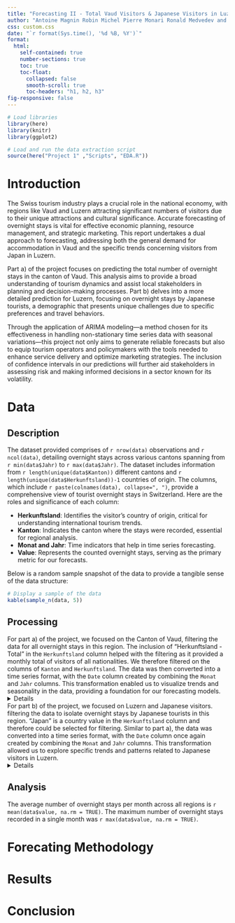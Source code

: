 ```yaml
---
title: "Forecasting II - Total Vaud Visitors & Japanese Visitors in Luzern"
author: "Antoine Magnin Robin Michel Pierre Monari Ronald Medvedev and Faber Bickerstaffe"
css: custom.css
date: "`r format(Sys.time(), '%d %B, %Y')`"
format:
  html:
    self-contained: true
    number-sections: true
    toc: true
    toc-float:
      collapsed: false
      smooth-scroll: true
      toc-headers: "h1, h2, h3"
fig-responsive: false
---
```

```r
# Load libraries
library(here)
library(knitr)
library(ggplot2)

# Load and run the data extraction script
source(here("Project 1" ,"Scripts", "EDA.R"))
```

# Introduction

The Swiss tourism industry plays a crucial role in the national economy, with regions like Vaud and Luzern attracting significant numbers of visitors due to their unique attractions and cultural significance. Accurate forecasting of overnight stays is vital for effective economic planning, resource management, and strategic marketing. This report undertakes a dual approach to forecasting, addressing both the general demand for accommodation in Vaud and the specific trends concerning visitors from Japan in Luzern.

Part a) of the project focuses on predicting the total number of overnight stays in the canton of Vaud. This analysis aims to provide a broad understanding of tourism dynamics and assist local stakeholders in planning and decision-making processes. Part b) delves into a more detailed prediction for Luzern, focusing on overnight stays by Japanese tourists, a demographic that presents unique challenges due to specific preferences and travel behaviors.

Through the application of ARIMA modeling—a method chosen for its effectiveness in handling non-stationary time series data with seasonal variations—this project not only aims to generate reliable forecasts but also to equip tourism operators and policymakers with the tools needed to enhance service delivery and optimize marketing strategies. The inclusion of confidence intervals in our predictions will further aid stakeholders in assessing risk and making informed decisions in a sector known for its volatility.

# Data
## Description

The dataset provided comprises of `r nrow(data)` observations and `r ncol(data)`, detailing overnight stays across various cantons spanning from `r min(data$Jahr)` to `r max(data$Jahr)`. The dataset includes information from `r length(unique(data$Kanton))` different cantons and `r length(unique(data$Herkunftsland))-1` countries of origin. The columns, which include `r paste(colnames(data), collapse=", ")`, provide a comprehensive view of tourist overnight stays in Switzerland. Here are the roles and significance of each column:

- **Herkunftsland**: Identifies the visitor's country of origin, critical for understanding international tourism trends.
- **Kanton**: Indicates the canton where the stays were recorded, essential for regional analysis.
- **Monat and Jahr**: Time indicators that help in time series forecasting.
- **Value**: Represents the counted overnight stays, serving as the primary metric for our forecasts.

Below is a random sample snapshot of the data to provide a tangible sense of the data structure:
```r
# Display a sample of the data
kable(sample_n(data, 5))
```

## Processing
For part a) of the project, we focused on the Canton of Vaud, filtering the data for all overnight stays in this region. The inclusion of "Herkunftsland - Total" in the `Herkunftsland` column helped with the filtering as it provided a monthly total of visitors of all nationalities. We therefore filtered on the columns of `Kanton` and `Herkunftsland`. The data was then converted into a time series format, with the `Date` column created by combining the `Monat` and `Jahr` columns. This transformation enabled us to visualize trends and seasonality in the data, providing a foundation for our forecasting models.
<details>
```r
# Filter data for Vaud
vaud_data <- data |>
  filter(Kanton == "Vaud", Herkunftsland == "Herkunftsland - Total")

# Convert Monat and Jahr to a Date format for time series analysis
vaud_data <- vaud_data |>
  mutate(Date = as.Date(paste(Jahr, Monat, "1", sep="-"), "%Y-%B-%d")) |>
  arrange(Date)  # Ensure data is in chronological order
```
</details>

For part b) of the project, we focused on Luzern and Japanese visitors. filtering the data to isolate overnight stays by Japanese tourists in this region. "Japan" is a country value in the `Herkunftsland` column and therefore could be selected for filtering. Similar to part a), the data was converted into a time series format, with the `Date` column once again created by combining the `Monat` and `Jahr` columns. This transformation allowed us to explore specific trends and patterns related to Japanese visitors in Luzern.
<details>
```r
# Filter data for Luzern
luzern_data <- data |>
  filter(Kanton == "Luzern", Herkunftsland == "Japan")

# Convert Monat and Jahr to a Date format for time series analysis
luzern_data <- luzern_data |>
  mutate(Date = as.Date(paste(Jahr, Monat, "1", sep="-"), "%Y-%B-%d")) |>
  arrange(Date)  # Ensure data is in chronological order
```
</details>

## Analysis

The average number of overnight stays per month across all regions is `r mean(data$value, na.rm = TRUE)`.
The maximum number of overnight stays recorded in a single month was `r max(data$value, na.rm = TRUE)`.


# Forecating Methodology

# Results

# Conclusion
